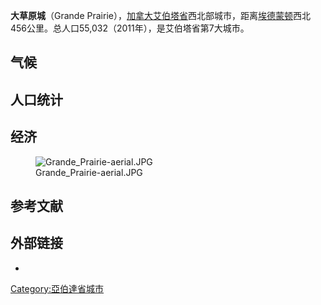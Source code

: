{{Infobox settlement
|name               = 大草原城
|nickname           = 天鹅城（Swan City）<ref>{{cite web | url=http://www.cityofgp.com/index.aspx?page=667 | title=History of Grande Prairie | publisher=City of Grande Prairie | accessdate=2012-06-09 | archive-date=2012-04-28 | archive-url=https://web.archive.org/web/20120428235315/http://www.cityofgp.com/index.aspx?page=667 | dead-url=no }}</ref>
|official_name      = City of Grande Prairie
|settlement_type    = 城市
|image_skyline      = Grande Prairie street.jpg
|image_caption      = 从第100大道看第100大街
|image_flag         = 
|flag_size          =
|flag_caption       =
|image_seal         =  
|logo_caption       =
|image_map =
|mapsize =
|map_caption =
|pushpin_map = Canada Alberta<!-- the name of a location map as per http://en.wikipedia.org/wiki/Template:Location_map -->
|pushpin_label_position =<!-- the position of the pushpin label: left, right, top, bottom, none -->
|pushpin_map_caption =所在位置
|pushpin_mapsize =
|coordinates_display    = inline,title
|coordinates_region     = CA-AB
|subdivision_type       = 国家
|subdivision_name       = [[加拿大|加拿大]]
|subdivision_type1      = 省
|subdivision_name1      = [[艾伯塔省|艾伯塔省]]
|subdivision_type2      = 地区
|subdivision_name2      = [[北艾伯塔|北艾伯塔]]
|subdivision_type3      = 人口普查分区
|subdivision_name3      = 艾伯塔省第19分区
|established_title      = 建置 <ref name=GrandePrairieAMAProfile>{{cite web |url=http://www.municipalaffairs.alberta.ca/cfml/MunicipalProfiles/index.cfm?fuseaction=BasicReport&MunicipalityType=CITY&stakeholder=132&profileType=HIST&profileType=CONT&profileType=STAT&profileType=FINA&profileType=GRAN&profileType=TAXR&profileType=ASSE |author=Alberta Municipal Affairs |authorlink=Alberta Municipal Affairs |title=Municipal Profile – City of Grande Prairie |date=2010-09-17 |accessdate=2010-10-02 |archive-date=2012-03-15 |archive-url=https://web.archive.org/web/20120315115058/http://www.municipalaffairs.alberta.ca/cfml/MunicipalProfiles/index.cfm?fuseaction=BasicReport&MunicipalityType=CITY&stakeholder=132&profileType=HIST&profileType=CONT&profileType=STAT&profileType=FINA&profileType=GRAN&profileType=TAXR&profileType=ASSE |dead-url=no }}</ref><br> - 村 
|established_date       = <br>1914年4月30日
|established_title2     =  -镇
|established_date2      = 1919年3月15日
|established_title3     =  - 市
|established_date3      = 1958年1月1日
|area_footnotes         =  (2011)<ref name=2011censusABPCs>{{cite web | url=http://www12.statcan.gc.ca/census-recensement/2011/dp-pd/hlt-fst/pd-pl/Table-Tableau.cfm?LANG=Eng&T=802&SR=1&S=3&O=D&RPP=9999&CMA=0&PR=48 | title=Population and dwelling counts, for Canada, provinces and territories, and population centres, 2011 and 2006 censuses (Alberta) | publisher=Statistics Canada | date=2013-01-30 | accessdate=2013-03-17 | archive-date=2013-02-07 | archive-url=https://web.archive.org/web/20130207103003/http://www12.statcan.gc.ca/census-recensement/2011/dp-pd/hlt-fst/pd-pl/Table-Tableau.cfm?LANG=Eng&T=802&SR=1&S=3&O=D&RPP=9999&PR=48&CMA=0 | dead-url=no }}</ref>
|area_total_km2         = 72.80
|population_total       = 55032 <!-- 2011 StatsCan population only; latest municipal census result or subsequent estimates can be noted in the article body.-->
|population_urban       = 54913
|population_as_of       = 2011
|population_footnotes   = 
|population_density_km2 = 755.9
|latd=55 |latm=10 |lats=15 |latNS=N
|longd=118 |longm=47 |longs=41 |longEW=W
|elevation_footnotes   = <ref>{{cite web | url=http://www.safetycodes.ab.ca/Public/Documents/PSSSOP_Handbook_Version_12_Online_Feb_21_2012b.pdf | title=Alberta Private Sewage Systems 2009 Standard of Practice Handbook: Appendix A.3 Alberta Design Data (A.3.A. Alberta Climate Design Data by Town) | publisher=Safety Codes Council | type=PDF | pages=212–215 (PDF pages 226–229) | date=January 2012 | accessdate=October 8, 2013 | archive-date=2013-10-16 | archive-url=https://web.archive.org/web/20131016085027/http://www.safetycodes.ab.ca/Public/Documents/PSSSOP_Handbook_Version_12_Online_Feb_21_2012b.pdf | dead-url=yes }}</ref>
|elevation_m           = 650
|timezone = [[北美山地时间|北美山地时间]]
|utc_offset = −7
|timezone_DST =北美山地夏令时间
|utc_offset_DST = −6
}}'''大草原城'''（Grande Prairie），[[加拿大|加拿大]][[艾伯塔省|艾伯塔省]]西北部城市，距离[[埃德蒙顿|埃德蒙顿]]西北456公里。总人口55,032（2011年），是艾伯塔省第7大城市。
== 气候 ==
{{Grande Prairie weatherbox}}

== 人口统计 ==
{{Historical populations
|title = 历史人口统计<br/>大草原城
|type = Canada
|align = centre
|width =
|shading =
|percentages =
|footnote = ''Source: [[加拿大统计局|加拿大统计局]]''<br><ref name=1916census>{{cite book |title=Census of Prairie Provinces, 1916 |volume=Population and Agriculture |year=1918 |publisher=[[Government_of_Canada|Government of Canada]] |location=Ottawa |pages=77–140 |chapter=Table I: Population of Manitoba, Saskatchewan, and Alberta by Districts, Townships, Cities, Towns, and Incorporated Villages in 1916, 1911, 1906, and 1901}}</ref><ref name=1921census>{{cite book |title=Census of Canada, 1921 |year=1922 |publisher=[[Government_of_Canada|Government of Canada]] |location=Ottawa |pages=169–215 |chapter=Table 8: Population by districts and sub-districts according to the Redistribution Act of 1914 and the amending act of 1915, compared for the census years 1921, 1911 and 1901}}</ref><ref name=1926census>{{cite book |title=Census of Prairie Provinces, 1926 |volume=Census of Alberta, 1926 |year=1927 |publisher=[[Government_of_Canada|Government of Canada]] |location=Ottawa |pages=565–567 |chapter=Table 7: Population of cities, towns and villages for the province of Alberta in census years 1901-26, as classed in 1926}}</ref><ref name=1931census>{{cite book |title=Census of Canada, 1931 |year=1932 |publisher=[[Government_of_Canada|Government of Canada]] |location=Ottawa |pages=98–102 |chapter=Table 12: Population of Canada by provinces, counties or census divisions and subdivisions, 1871-1931}}</ref><ref name=1936census>{{cite book |title=Census of the Prairie Provinces, 1936 |volume=I: Population and Agriculture |year=1938 |publisher=[[Statistics_Canada|Dominion Bureau of Statistics]] |location=Ottawa |pages=833–836 |chapter=Table 4: Population in incorporated cities, towns and villages, 1901-1936}}</ref><ref name=1941census>{{cite book |title=Eighth Census of Canada, 1941 |volume=II: Population by Local Subdivisions |year=1944 |publisher=[[Statistics_Canada|Dominion Bureau of Statistics]] |location=Ottawa |pages=134–141 |chapter=Table 10: Population by census subdivisions, 1871–1941}}</ref><ref name=1946census>{{cite book |title=Census of the Prairie Provinces, 1946 |volume=I: Population |year=1949 |publisher=[[Statistics_Canada|Dominion Bureau of Statistics]] |location=Ottawa |pages=401–414 |chapter=Table 6: Population by census subdivisions, 1926-1946}}</ref><ref name=1951census>{{cite book |title=Ninth Census of Canada, 1951 |volume=I: Population, General Characteristics |year=1953 |publisher=[[Statistics_Canada|Dominion Bureau of Statistics]] |location=Ottawa |page=6.73–6.83 |chapter=Table 6: Population by census subdivisions, 1871–1951}}</ref><ref name=1956census>{{cite book |title=Census of Canada, 1956 |volume=Population, Counties and Subdivisions |year=1957 |publisher=[[Statistics_Canada|Dominion Bureau of Statistics]] |location=Ottawa |page=6.50–6.53 |chapter=Table 6: Population by sex, for census subdivisions, 1956 and 1951}}</ref><ref name=1961census>{{cite book |title=1961 Census of Canada |series=Series 1.1: Historical, 1901–1961 |volume=I: Population |year=1963 |publisher=[[Statistics_Canada|Dominion Bureau of Statistics]] |location=Ottawa |page=6.77-6.83 |chapter=Table 6: Population by census subdivisions, 1901–1961}}</ref><ref name=1966census>{{cite book |title=Census of Canada, 1966 |volume=Population, Specified Age Groups and Sex for Counties and Census Subdivisions, 1966 |year=1968 |publisher=[[Statistics_Canada|Dominion Bureau of Statistics]] |location=Ottawa |page=6.50–6.53 |chapter=Population by specified age groups and sex, for census subdivisions, 1966}}</ref><br><ref name=2011censusABmunis/><ref name=1971census>{{cite book |title=1971 Census of Canada |volume=I: Population, Census Subdivisions (Historical) |year=1973 |publisher=[[Statistics_Canada|Statistics Canada]] |location=Ottawa |page=2.102-2.111 |chapter=Table 2: Population of Census Subdivisions, 1921–1971}}</ref><ref name=1976census>{{cite book |title=1976 Census of Canada |series=Census Divisions and Subdivisions, Western Provinces and the Territories |volume=I: Population, Geographic Distributions |year=1977 |publisher=[[Statistics_Canada|Statistics Canada]] |location=Ottawa |page=3.40–3.43|chapter=Table 3: Population for census divisions and subdivisions, 1971 and 1976}}</ref><ref name=1981census>{{cite book |title=1981 Census of Canada |volume=II: Provincial series, Population, Geographic distributions (Alberta) |year=1982 |publisher=[[Statistics_Canada|Statistics Canada]] |location=Ottawa |page=4.1–4.10|chapter=Table 4: Population and Total Occupied Dwellings, for Census Divisions and Subdivisions, 1976 and 1981 |isbn=0-660-51095-2}}</ref><ref name=1986census>{{cite book |title=Census Canada 1986 |volume=Population and Dwelling Counts – Provinces and Territories (Alberta) |year=1987 |publisher=[[Statistics_Canada|Statistics Canada]] |location=Ottawa |page=2.1–2.10 |chapter=Table 2: Census Divisions and Subdivisions – Population and Occupied Private Dwellings, 1981 and 1986 |isbn=0-660-53463-0}}</ref><ref name=1991census>{{cite book |title=91 Census |volume=Population and Dwelling Counts – Census Divisions and Census Subdivisions |year=1992 |publisher=[[Statistics_Canada|Statistics Canada]] |location=Ottawa |pages=100–108 |chapter=Table 2: Population and Dwelling Counts, for Census Divisions and Census Subdivisions, 1986 and 1991 – 100% Data |isbn=0-660-57115-3}}</ref><ref name=1996census>{{cite book |title=96 Census |volume=A National Overview – Population and Dwelling Counts |year=1997 |publisher=[[Statistics_Canada|Statistics Canada]] |location=Ottawa |pages=136–146 |chapter=Table 10: Population and Dwelling Counts, for Census Divisions, Census Subdivisions (Municipalities) and Designated Places, 1991 and 1996 Censuses – 100% Data |isbn=0-660-59283-5}}</ref><ref name=2001census>{{cite web |title=Population and Dwelling Counts, for Canada, Provinces and Territories, and Census Divisions, 2001 and 1996 Censuses - 100% Data (Alberta) |url=http://www12.statcan.gc.ca/english/census01/products/standard/popdwell/Table-CSD-D.cfm?PR=48 |publisher=[[Statistics_Canada|Statistics Canada]] |access-date=2012-04-01 |archive-date=2013-08-21 |archive-url=https://web.archive.org/web/20130821141306/http://www12.statcan.gc.ca/english/census01/products/standard/popdwell/Table-CSD-D.cfm?PR=48 |dead-url=no }}</ref><ref name=2006census>{{cite web |title=Population and dwelling counts, for Canada, provinces and territories, and census subdivisions (municipalities), 2006 and 2001 censuses - 100% data (Alberta) |url=http://www12.statcan.gc.ca/census-recensement/2006/dp-pd/hlt/97-550/Index.cfm?TPL=P1C&Page=RETR&LANG=Eng&T=302&SR=1&S=1&O=A&RPP=9999&PR=48&CMA=0 |publisher=[[Statistics_Canada|Statistics Canada]] |date=2010-01-06 |access-date=2012-04-01 |archive-date=2016-06-24 |archive-url=https://web.archive.org/web/20160624203911/http://www12.statcan.gc.ca/census-recensement/2006/dp-pd/hlt/97-550/Index.cfm?TPL=P1C&Page=RETR&LANG=Eng&T=302&SR=1&S=1&O=A&RPP=9999&PR=48&CMA=0 |dead-url=no }}</ref><ref name=2016censusABmunis/>
|1916|337
|[[1921年加拿大人口普查|1921]]|1061
|1926|917
|[[1931年加拿大人口普查|1931]]|1464
|1936|1478
|[[1941年加拿大人口普查|1941]]|1724
|1946|2267
|[[1951年加拿大人口普查|1951]]|2664
|1956|6302
|1961|8352
|1966|11417
|1971|13079
|1976|17626
|1981|24263
|1986|26471
|1991|28271
|[[1996年加拿大人口普查|1996]]|31140
|[[2001年加拿大人口普查|2001]]|36983
|[[2006年加拿大人口普查|2006]]|47076
|[[2011年加拿大人口普查|2011]]|55032
|[[2016年加拿大人口普查|2016]]|63166
}}
== 经济 ==
[[File:Grande_Prairie-aerial.JPG|thumb]]
==参考文献==
{{reflist}}

== 外部链接 ==
*{{official website|http://www.cityofgp.com}}


[[Category:亞伯達省城市|Category:亞伯達省城市]]